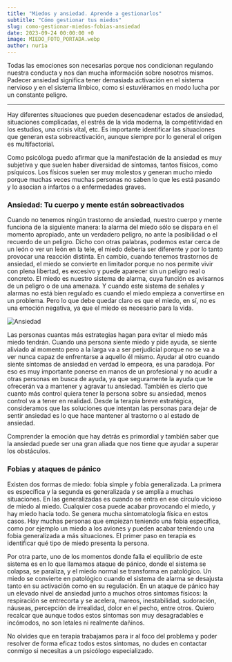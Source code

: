 ```yaml
---
title: "Miedos y ansiedad. Aprende a gestionarlos"
subtitle: "Cómo gestionar tus miedos"
slug: como-gestionar-miedos-fobias-ansiedad
date: 2023-09-24 00:00:00 +0
image: MIEDO_FOTO_PORTADA.webp
author: nuria
---
```


Todas las emociones son necesarias porque nos condicionan regulando nuestra conducta y nos dan mucha información sobre nosotros mismos. Padecer ansiedad significa tener demasiada activación en el sistema nervioso y en el sistema límbico, como si estuviéramos en modo lucha por un constante peligro.

---

Hay diferentes situaciones que pueden desencadenar estados de ansiedad, situaciones complicadas, el estrés de la vida moderna, la competitividad en los estudios, una crisis vital, etc. Es importante identificar las situaciones que generan esta sobreactivación, aunque siempre por lo general el origen es multifactorial.

Como psicóloga puedo afirmar que la manifestación de la ansiedad es muy subjetiva y que suelen haber diversidad de síntomas, tantos físicos, como psíquicos. Los físicos suelen ser muy molestos y generan mucho miedo porque muchas veces muchas personas no saben lo que les está pasando y lo asocian a infartos o a enfermedades graves.

### Ansiedad: Tu cuerpo y mente están sobreactivados

Cuando no tenemos ningún trastorno de ansiedad, nuestro cuerpo y mente funciona de la siguiente manera: la alarma del miedo sólo se dispara en el momento apropiado, ante un verdadero peligro, no ante la posibilidad o el recuerdo de un peligro. Dicho con otras palabras, podemos estar cerca de un león o ver un león en la tele, el miedo debería ser diferente y por lo tanto provocar una reacción distinta. En cambio, cuando tenemos trastornos de ansiedad, el miedo se convierte en limitador porque no nos permite vivir con plena libertad, es excesivo y puede aparecer sin un peligro real o concreto. El miedo es nuestro sistema de alarma, cuya función es avisarnos de un peligro o de una amenaza. Y cuando este sistema de señales y alarmas no está bien regulado es cuando el miedo empieza a convertirse en un problema. Pero lo que debe quedar claro es que el miedo, en sí, no es una emoción negativa, ya que el miedo es necesario para la vida.

![Ansiedad](MIEDO_FOTO.webp)

Las personas cuantas más estrategias hagan para evitar el miedo más miedo tendrán. Cuando una persona siente miedo y pide ayuda, se siente aliviado al momento pero a la larga va a ser perjudicial porque no se va a ver nunca capaz de enfrentarse a aquello él mismo. Ayudar al otro cuando siente síntomas de ansiedad en verdad lo empeora, es una paradoja. Por eso es muy importante ponerse en manos de un profesional y no acudir a otras personas en busca de ayuda, ya que seguramente la ayuda que te ofrecerán va a mantener y agravar tu ansiedad. También es cierto que cuanto más control quiera tener la persona sobre su ansiedad, menos control va a tener en realidad. Desde la terapia breve estratégica, consideramos que las soluciones que intentan las personas para dejar de sentir ansiedad es lo que hace mantener al trastorno o al estado de ansiedad.

Comprender la emoción que hay detrás es primordial y también saber que la ansiedad puede ser una gran aliada que nos tiene que ayudar a superar los obstáculos.

### Fobias y ataques de pánico

Existen dos formas de miedo: fobia simple y fobia generalizada. La primera es específica y la segunda es generalizada y se amplía a muchas situaciones. En las generalizadas es cuando se entra en ese círculo vicioso de miedo al miedo. Cualquier cosa puede acabar provocando el miedo, y hay miedo hacia todo. Se genera mucha sintomatología física en estos casos. Hay muchas personas que empiezan teniendo una fobia específica, como por ejemplo un miedo a los aviones y pueden acabar teniendo una fobia generalizada a más situaciones. El primer paso en terapia es identificar qué tipo de miedo presenta la persona.

Por otra parte, uno de los momentos donde falla el equilibrio de este sistema es en lo que llamamos ataque de pánico, donde el sistema se colapsa, se paraliza, y el miedo normal se transforma en patológico. Un miedo se convierte en patológico cuando el sistema de alarma se desajusta tanto en su activación como en su regulación. En un ataque de pánico hay un elevado nivel de ansiedad junto a muchos otros síntomas físicos: la respiración se entrecorta y se acelera, mareos, inestabilidad, sudoración, náuseas, percepción de irrealidad, dolor en el pecho, entre otros. Quiero recalcar que aunque todos estos síntomas son muy desagradables e incómodos, no son letales ni realmente dañinos.

No olvides que en terapia trabajamos para ir al foco del problema y poder resolver de forma eficaz todos estos síntomas, no dudes en contactar conmigo si necesitas a un psicólogo especializado.
